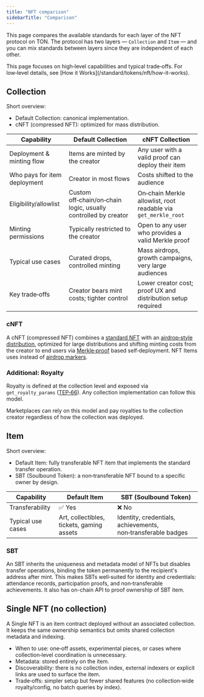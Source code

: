 ```yaml
---
title: "NFT comparison"
sidebarTitle: "Comparison"
---
```



This page compares the available standards for each layer of the NFT protocol on TON. The protocol has two layers — `Collection` and `Item` — and you can mix standards between layers since they are independent of each other.

<Aside
  type="note"
  title="Scope"
>
  This page focuses on high‑level capabilities and typical trade‑offs. For low‑level details, see [How it Works](/standard/tokens/nft/how-it-works).
</Aside>

## Collection

Short overview:

- Default Collection: canonical implementation.
- cNFT (compressed NFT): optimized for mass distribution.

| Capability                   | Default Collection                                             | cNFT Collection                                                |
| ---------------------------- | -------------------------------------------------------------- | -------------------------------------------------------------- |
| Deployment & minting flow    | Items are minted by the creator                                | Any user with a valid proof can deploy their item              |
| Who pays for item deployment | Creator in most flows                                          | Costs shifted to the audience                                  |
| Eligibility/allowlist        | Custom off‑chain/on‑chain logic, usually controlled by creator | On‑chain Merkle allowlist, root readable via `get_merkle_root` |
| Minting permissions          | Typically restricted to the creator                            | Open to any user who provides a valid Merkle proof             |
| Typical use cases            | Curated drops, controlled minting                              | Mass airdrops, growth campaigns, very large audiences          |
| Key trade‑offs               | Creator bears mint costs; tighter control                      | Lower creator cost; proof UX and distribution setup required   |

### cNFT

A cNFT (compressed NFT) combines a [standard NFT](/standard/tokens/nft/overview) with an [airdrop‑style distribution](/standard/tokens/airdrop), optimized for large distributions and shifting minting costs from the creator to end users via [Merkle‑proof](/ton/proofs/basic-proof-concepts) based self‑deployment.  NFT Items uses instead of [airdrop markers](/standard/tokens/airdrop#the-scalable-design%3A-shard-and-prove).

### Additional: Royalty

Royalty is defined at the collection level and exposed via `get_royalty_params` ([TEP‑66](https://github.com/ton-blockchain/TEPs/blob/1e5b2c4c8290d88d6bc3ddc4729812e3ac232c00/text/0066-nft-royalty-standard.md)). Any collection implementation can follow this model.

Marketplaces can rely on this model and pay royalties to the collection creator regardless of how the collection was deployed.

## Item

Short overview:

- Default Item: fully transferable NFT item that implements the standard transfer operation.
- SBT (Soulbound Token): a non‑transferable NFT bound to a specific owner by design.

| Capability        | Default Item                              | SBT (Soulbound Token)                                        |
| ----------------- | ----------------------------------------- | ------------------------------------------------------------ |
| Transferability   | ✅ Yes                                     | ❌ No                                                         |
| Typical use cases | Art, collectibles, tickets, gaming assets | Identity, credentials, achievements, non‑transferable badges |

### SBT

An SBT inherits the uniqueness and metadata model of NFTs but disables transfer operations, binding the token permanently to the recipient's address after mint. This makes SBTs well‑suited for identity and credentials: attendance records, participation proofs, and non‑transferable achievements. It also has on-chain API to proof ownership of SBT item.

## Single NFT (no collection)

A Single NFT is an item contract deployed without an associated collection. It keeps the same ownership semantics but omits shared collection metadata and indexing.

- When to use: one‑off assets, experimental pieces, or cases where collection‑level coordination is unnecessary.
- Metadata: stored entirely on the item.
- Discoverability: there is no collection index, external indexers or explicit links are used to surface the item.
- Trade‑offs: simpler setup but fewer shared features (no collection‑wide royalty/config, no batch queries by index).
